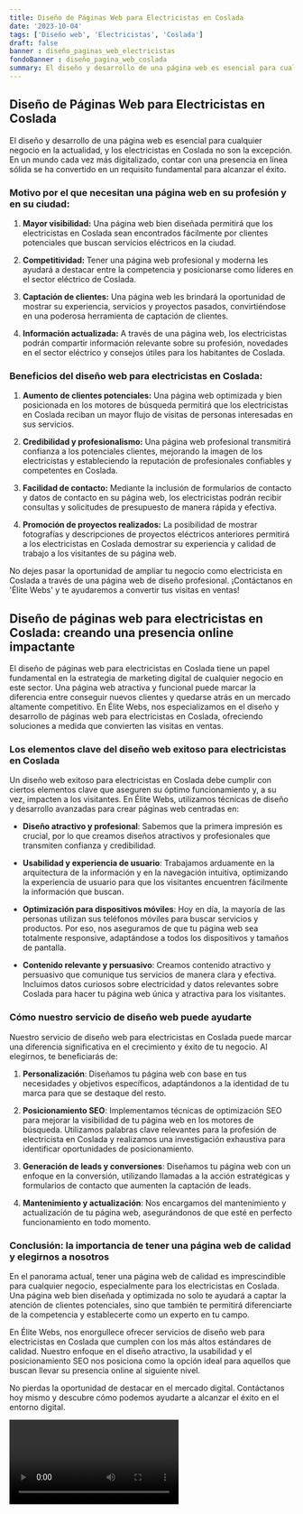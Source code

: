 ```yaml
---
title: Diseño de Páginas Web para Electricistas en Coslada
date: '2023-10-04'
tags: ['Diseño web', 'Electricistas', 'Coslada']
draft: false
banner : diseño_paginas_web_electricistas
fondoBanner : diseño_pagina_web_coslada
summary: El diseño y desarrollo de una página web es esencial para cualquier negocio en la actualidad, y los electricistas en Coslada no son la excepción. En un mundo cada vez más digitalizado, contar con una presencia en línea sólida se ha convertido en un requisito fundamental para alcanzar el éxito.
---
```


## Diseño de Páginas Web para Electricistas en Coslada

El diseño y desarrollo de una página web es esencial para cualquier negocio en la actualidad, y los electricistas en Coslada no son la excepción. En un mundo cada vez más digitalizado, contar con una presencia en línea sólida se ha convertido en un requisito fundamental para alcanzar el éxito.

### Motivo por el que necesitan una página web en su profesión y en su ciudad:

1. **Mayor visibilidad:** Una página web bien diseñada permitirá que los electricistas en Coslada sean encontrados fácilmente por clientes potenciales que buscan servicios eléctricos en la ciudad.

2. **Competitividad:** Tener una página web profesional y moderna les ayudará a destacar entre la competencia y posicionarse como líderes en el sector eléctrico de Coslada.

3. **Captación de clientes:** Una página web les brindará la oportunidad de mostrar su experiencia, servicios y proyectos pasados, convirtiéndose en una poderosa herramienta de captación de clientes.

4. **Información actualizada:** A través de una página web, los electricistas podrán compartir información relevante sobre su profesión, novedades en el sector eléctrico y consejos útiles para los habitantes de Coslada.

### Beneficios del diseño web para electricistas en Coslada:

1. **Aumento de clientes potenciales:** Una página web optimizada y bien posicionada en los motores de búsqueda permitirá que los electricistas en Coslada reciban un mayor flujo de visitas de personas interesadas en sus servicios.

2. **Credibilidad y profesionalismo:** Una página web profesional transmitirá confianza a los potenciales clientes, mejorando la imagen de los electricistas y estableciendo la reputación de profesionales confiables y competentes en Coslada.

3. **Facilidad de contacto:** Mediante la inclusión de formularios de contacto y datos de contacto en su página web, los electricistas podrán recibir consultas y solicitudes de presupuesto de manera rápida y efectiva.

4. **Promoción de proyectos realizados:** La posibilidad de mostrar fotografías y descripciones de proyectos eléctricos anteriores permitirá a los electricistas en Coslada demostrar su experiencia y calidad de trabajo a los visitantes de su página web.

No dejes pasar la oportunidad de ampliar tu negocio como electricista en Coslada a través de una página web de diseño profesional. ¡Contáctanos en 'Élite Webs' y te ayudaremos a convertir tus visitas en ventas!

<GifSeo />

<Cta />

## Diseño de páginas web para electricistas en Coslada: creando una presencia online impactante

El diseño de páginas web para electricistas en Coslada tiene un papel fundamental en la estrategia de marketing digital de cualquier negocio en este sector. Una página web atractiva y funcional puede marcar la diferencia entre conseguir nuevos clientes y quedarse atrás en un mercado altamente competitivo. En Élite Webs, nos especializamos en el diseño y desarrollo de páginas web para electricistas en Coslada, ofreciendo soluciones a medida que convierten las visitas en ventas.

### Los elementos clave del diseño web exitoso para electricistas en Coslada 

Un diseño web exitoso para electricistas en Coslada debe cumplir con ciertos elementos clave que aseguren su óptimo funcionamiento y, a su vez, impacten a los visitantes. En Élite Webs, utilizamos técnicas de diseño y desarrollo avanzadas para crear páginas web centradas en:

- **Diseño atractivo y profesional**: Sabemos que la primera impresión es crucial, por lo que creamos diseños atractivos y profesionales que transmiten confianza y credibilidad.

- **Usabilidad y experiencia de usuario**: Trabajamos arduamente en la arquitectura de la información y en la navegación intuitiva, optimizando la experiencia de usuario para que los visitantes encuentren fácilmente la información que buscan.

- **Optimización para dispositivos móviles**: Hoy en día, la mayoría de las personas utilizan sus teléfonos móviles para buscar servicios y productos. Por eso, nos aseguramos de que tu página web sea totalmente responsive, adaptándose a todos los dispositivos y tamaños de pantalla.

- **Contenido relevante y persuasivo**: Creamos contenido atractivo y persuasivo que comunique tus servicios de manera clara y efectiva. Incluimos datos curiosos sobre electricidad y datos relevantes sobre Coslada para hacer tu página web única y atractiva para los visitantes.

### Cómo nuestro servicio de diseño web puede ayudarte

Nuestro servicio de diseño web para electricistas en Coslada puede marcar una diferencia significativa en el crecimiento y éxito de tu negocio. Al elegirnos, te beneficiarás de:

1. **Personalización**: Diseñamos tu página web con base en tus necesidades y objetivos específicos, adaptándonos a la identidad de tu marca para que se destaque del resto.

2. **Posicionamiento SEO**: Implementamos técnicas de optimización SEO para mejorar la visibilidad de tu página web en los motores de búsqueda. Utilizamos palabras clave relevantes para la profesión de electricista en Coslada y realizamos una investigación exhaustiva para identificar oportunidades de posicionamiento.

3. **Generación de leads y conversiones**: Diseñamos tu página web con un enfoque en la conversión, utilizando llamadas a la acción estratégicas y formularios de contacto que aumenten la captación de leads.

4. **Mantenimiento y actualización**: Nos encargamos del mantenimiento y actualización de tu página web, asegurándonos de que esté en perfecto funcionamiento en todo momento.

### Conclusión: la importancia de tener una página web de calidad y elegirnos a nosotros

En el panorama actual, tener una página web de calidad es imprescindible para cualquier negocio, especialmente para los electricistas en Coslada. Una página web bien diseñada y optimizada no solo te ayudará a captar la atención de clientes potenciales, sino que también te permitirá diferenciarte de la competencia y establecerte como un experto en tu campo.

En Élite Webs, nos enorgullece ofrecer servicios de diseño web para electricistas en Coslada que cumplen con los más altos estándares de calidad. Nuestro enfoque en el diseño atractivo, la usabilidad y el posicionamiento SEO nos posiciona como la opción ideal para aquellos que buscan llevar su presencia online al siguiente nivel.

No pierdas la oportunidad de destacar en el mercado digital. Contáctanos hoy mismo y descubre cómo podemos ayudarte a alcanzar el éxito en el entorno digital.

<Video />

<CtaBot job='Electricistas' city='Coslada'/>

<Gmaps query='Coslada+españa+maps' />
